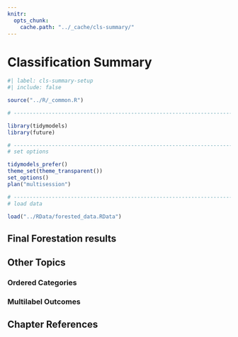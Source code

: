 ```yaml
---
knitr:
  opts_chunk:
    cache.path: "../_cache/cls-summary/"
---
```


# Classification Summary {#sec-cls-summary}

```r
#| label: cls-summary-setup
#| include: false

source("../R/_common.R")

# ------------------------------------------------------------------------------

library(tidymodels)
library(future)

# ------------------------------------------------------------------------------
# set options

tidymodels_prefer()
theme_set(theme_transparent())
set_options()
plan("multisession")

# ------------------------------------------------------------------------------
# load data 

load("../RData/forested_data.RData")
```

## Final Forestation results  {#sec-forestation-final}

## Other Topics 

### Ordered Categories  {#sec-cls-ordered}

### Multilabel Outcomes {#sec-multilabel}

## Chapter References {.unnumbered}

